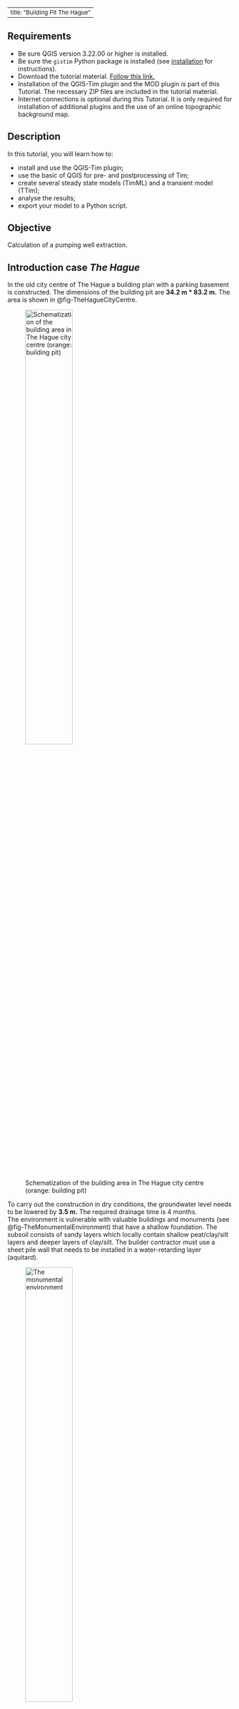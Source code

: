 <style>
r { color: Red }
o { color: Orange }
g { color: Green }
b { color: Blue }
y { color: Yellow }
gr { color: Gray }
</style>

<style>
ul.a {list-style-type: circle;}
ul.b {list-style-type: disc;}
ul.c {list-style-type: square;}
ol.d {list-style-type: armenian;}
ol.e {list-style-type: cjk-ideographic;}
ol.f {list-style-type: decimal;}
ol.g {list-style-type: decimal-leading-zero;}
ol.h {list-style-type: georgian;}
ol.i {list-style-type: hebrew;}
ol.j {list-style-type: hiragana;}
ol.k {list-style-type: hiragana-iroha;}
ol.l {list-style-type: katakana;}
ol.m {list-style-type: katakana-iroha;}
ol.n {list-style-type: lower-alpha;}
ol.o {list-style-type: lower-greek;}
ol.p {list-style-type: lower-latin;}
ol.q {list-style-type: lower-roman;}
ol.r {list-style-type: upper-alpha;}
ol.s {list-style-type: upper-greek;}
ol.t {list-style-type: upper-latin;}
ol.u {list-style-type: upper-roman;}
ol.v {list-style-type: none;}
ol.w {list-style-type: inherit;}
</style>

<!--
<ul class="a">
  <li>Circle type</li>
  <li>Tea</li>
  <li>Coca Cola</li>
</ul>
-->

---
title: "Building Pit The Hague "
---

## Requirements
- Be sure QGIS version 3.22.00 or higher is installed.
- Be sure the ``gistim`` Python package is installed (see [installation](install.qmd) for instructions).
- Download the tutorial material. <a href="https://deltares.thegood.cloud/s/JWsmtC82zZjSRx3" target="_blank">Follow this link.</a>
- Installation of the QGIS-Tim plugin and the MOD plugin is part of this Tutorial. The necessary ZIP files are included in the tutorial material.
- Internet connections is optional during this Tutorial. It is only required for installation of additional plugins and the use of an online topographic background map.

## Description
In this tutorial, you will learn how to:

- install and use the QGIS-Tim plugin;
- use the basic of QGIS for pre- and postprocessing of Tim;
- create several steady state models (TimML) and a transient model (TTim);
- analyse the results;
- export your model to a Python script.

## Objective
Calculation of a pumping well extraction.

## Introduction case *The Hague*
In the old city centre of The Hague a building plan with a parking basement is constructed.
The dimensions of the building pit are **34.2 m * 83.2 m.** The area is shown in @fig-TheHagueCityCentre.

![Schematization of the building area in The Hague city centre (orange: building pit)](figures/tutorial/photo-TheHagueCityCentre.png){width=50% #fig-TheHagueCityCentre fig-align="left"}

To carry out the construction in dry conditions, the groundwater level needs to be lowered by **3.5 m.** The required drainage time is 4 months. <br>
The environment is vulnerable with valuable buildings and monuments (see @fig-TheMonumentalEnvironment) that have a shallow foundation. The subsoil consists of sandy layers which locally contain shallow peat/clay/silt layers and deeper layers of clay/silt. The builder contractor must use a sheet pile wall that needs to be installed in a water-retarding layer (aquitard).

![The monumental environment](figures/tutorial/photo-TheMonumentalEnvironment.png){width=50% #fig-TheMonumentalEnvironment fig-align="left"}

**The questions to be elaborated in the hydrogeological advice is:** <br>
*"How deep should a sheet pile wall be placed to prevent damage? Can risks arise from a leak?"*

Applications of a sheet pile wall (with a hydraulic resistance of 100 days) and a concrete cut off wall (with a hydraulic resistance of 1000 days) need to be studied.

The soil profile has been investigated with borings and CPTs. An example of a CPT is shown in @fig-CPT01.

![CPT to a depth of NAP -20 m](figures/tutorial/figure-CPT01.png ){width=70% #fig-CPT01 fig-align="left"}

The interpretation of the CPT and borings gives the following soil layer scheme:

- The soil mainly consists of fine sand in Holocene layers (max depth NAP -15 m) and coarse sand in deeper Pleistocene layers.
- Just below the groundwater level (NAP -0.5 m), there is an approximately 1.5 m thick peat/clay/silt layer (not in CPT).
- The layer between NAP –5.5 m and –8.5 m consists of clay lenses. There is little certainty about the resistance of that layer.
- Between NAP –13 m and –15 m there is a clay/silt layer.

Based on experience in this region, the following geohydrological schematization is known (@tbl-GeohydrologicalModelSubsoil). The layer depth is indicated relative to the groundwater level of NAP-0.5m, because only that part is relevant for our model. In @tbl-GeohydrologicalModelSubsoil c = vertical hydraulic resistance, k= horizontal permeability, S’= specific storage: :

<style scoped>
table {
  font-size: 13px;
}
</style>
|Cluster|Layer type|Layer Bottom|c|k|S’|
|:-:|--:|--:|--:|--:|--:|
|||[m-REF]|[days]|[m/day]|[1/m]|
|1|Aquitard|-1|3000||0.01|
||Aquifer|-5||10|0.00025|
|2|Aquitard|-8|40||0.0002|
||Aquifer|-13||10|0.00005|
|3|Aquitard|-15|100||0.001|
||Aquifer|-60||25|0.00001|
: Geohydrological model of the subsoil {#tbl-GeohydrologicalModelSubsoil}

According to <a href="https://www.dinoloket.nl" target="_blank">DINO loket</a> the average groundwater level on site is NAP -0.5 m. There are strict demands from authorities for allowable groundwater lowering. The maximum allowed drawdown outside the construction pit is 0.1 m. <br> To perform the calculation, dewatering is schematized to 8 wells. **Tip: Don't place the wells in the model too close to the sheet piles.** <br>

Tasks:

- Which element from the Tim package would you use to place the wells and sheet piles?
- Do you need to install sheet piles deep (in sand layers of aquifer 1 and 2) or shallow (only in the first sand layer of aquifer 1)?
- Investigate the effect of the presence of a lower or higher hydraulic resistance in the layer between NAP -5.5 m and -8.5 m.
- Estimate the extraction rate to keep the building pit dry.
- What are the risks? Look at the groundwater drawdown outside the construction pit in situations with different sheet pile depth.
- Also check for point leaks. Model these leaks with a hole in the sheet pile in the southwest corner of the area.

## Getting Started
Let's first configure the gistim python installation again, to be sure that QGIS can find the gistim software.

(@) Open the Deltaforge prompt (search in Windows Start for "Deltaforge Prompt"). A black window pops up.
(@) In this window type ``python -m gistim configure`` and press ENTER.
(@) You can close this window now.
(@) Launch QGIS from your START menu, from your desktop or click on …\\QGIS3.28.0\\bin\\qgis-bin.exe.

> **Intermezzo:** *QGIS language settings*
>
> Perhaps your QGIS was installed in another language than English. Because the Tutorial refers to the English version, let’s change to English.
>
> a. From the main menu click on *Settings* and select *Options* (e.g. in Dutch *Extra* and *Opties*).
> a. In the new window go to the *General section* (Dutch: *Algemeen*) on the left.
> a. Check the box to allow *Override System Locale* (Dutch: *Landinstellingen negeren*) and expand this sub menu.
> a. From the drop-down menu *“User interface translation”* (Dutch: *Vertaling gebruikers-interface*) select *American English* and click *OK*.
> a. Close QGIS and open it again to activate your language change.

We start with the creation of a new QGIS project.

(@) From the main menu click on *Project* and select *New*.

The case in this tutorial is located in The Netherlands, so next we select the appropriate projection.

(@) From the main menu click on *Project* and select *Properties*.
(@) In the *Properties* window select the category *CRS*, search for “EPSG:28992” and you find “Amersfoort / RD New”. Select this option and click the *Apply* button, followed by the *OK* button to close the window.

> In case your work is mostly in The Netherlands and in the “Amersfoort / RD New” projection, consider making this your default projection.
>
> - From the main menu click on *Settings* and select *Options...*.
> - In the section *CRS and Transforms* select *CRS (handling)*, pick the radio button *Use a default CRS* and select “EPSG:28992 -Amersfoort / RD New”.
> - Click OK.
> - Close this window.

### Install plugins
This is the moment to download/import four plugins needed for this tutorial. This is the list:

- the QGIS-Tim plugin. The development version, imported from a ZIP file.
- the iMOD plugin. The development version, imported from a ZIP file.
- the Value Tool. The official version, installed via the Plugin Manager of QGIS (internet connection required).
- the PDOK plugin. The official version, installed via the Plugin Manager of QGIS (internet connection required). This plugin gives access to a large database from which we will load the topographic maps and use the navigation option.

(@) Go to *Plugins* from the main menu and select *Manage and Install Plugins…* to open the plugin window.
(@) On the left section select *Install from ZIP*.
(@) Click the *Browse* button (![](figures/tutorial/button-Qgis-browse.png){width=4%}) and from the tutorial dataset select the ZIP file "QGIS-Tim_Tutorial-TheHague\\QGIS-iMOD-plugin.zip".
(@) Click *Install Plugin*.
(@) In the same way, install the QGIS-Tim plugin using the ZIP file "QGIS-Tim_Tutorial-TheHague\\QGIS-Tim-plugin.zip".

If you have an internet connection continue with the installation of the next two plugins from the QGIS plugin library.

(@) From the left section, select the group *All* to see all available plugins.
(@) Search for “Value Tool” and install it.
(@) Search for “PDOK services plugin” and install it.
(@) Make sure that under *Plugins > Manage and Install Plugins > Installed* now the 4 added plugins are checked.
(@) *Close* the Plugins window.

See in the toolbar section of QGIS that the plugins are installed:

- iMOD Toolbar ![](figures/tutorial/button_iMOD-Toolbar.png){width=30%}
- QGIS-Tim ![](figures/tutorial/button-Qgis-tim.png){width=4%}
- Value Tool ![](figures/tutorial/button_valuetool.png){width=4%}
- PDOK Services Plugin ![](figures/tutorial/button-PDOK.png){width=4%}

Further in this Tutorial we will use some default toolbars that might be hidden at the moment. Let's check that and unhide if necessary.

(@) Select *View* from the main menu and choose *Panels* and be sure these two toolbars are checked: <br> - Layers <br> - Browser.
(@) Select *View* from the main menu and choose *Toolbars* and be sure these three toolbars are checked: <br> - Advanced Digitizing Toolbar <br> - Snapping Toolbar <br> - Attributes Toolbar.

### Prepare your project
For navigation purposes, let's load a topographic map for The Netherlands from the online PDOK database.

> No internet connection? Follow the next steps to import a simple PNG file as a background.
>
> - Go to *Layer* in the main menu, go to *Add layer* and select *Add Raster layer*.
> - Use the *Browse* button (![](figures/tutorial/button-Qgis-browse.png){width=4%}) and from the tutorial material select “…\\QGIS-Tim_Tutorial-TheHague\\TopographicMapTheHague.png”.
> - Click on *Add* and *Close* the window.
> - If you do not see the map, select the layer "TopographicMapTheHague", click your right mouse button and select "Zoom to Layer(s)".
> - Continue after step @continuewithoutinternet.

(@) If you do have an internet connection click on the PDOK plugin button (![](figures/tutorial/button-PDOK.png){width=4%}) to open the "PDOK Services Plugin" window.
(@) From the tab *PDOK Services* search for "pastel" and you will find a WMTS type layer called "BRT Achtergrondkaart WMTS".
(@) Select the layer.
(@) In the section "laag toevoegen" click the button *Onder*.
(@) Close the PDOK window.

Our project area is in the centre of the city of The Hague so let's navigate to that city using the PDOK plugin.

(@) Type "Parkstraat" in the PDOK search field, near the PDOK button (![](figures/tutorial/button-PDOK-search.png){width=20%})
(@continuewithoutinternet) One of the locations PDOK will find is "Parkstraat, 's-Gravenhage". Click on it and QGIS will fly you to the project location.

Let's now open a shape file containing the circumference of the building location.

(@) Go to *Layer* in the main menu, go to *Add layer* and select *Add Vector layer*.
(@) Use the *Browse* button (![](figures/tutorial/button-Qgis-browse.png){width=4%}) and from the tutorial material select “…\\QGIS-Tim_Tutorial-TheHague\\building_pit.shp”.
(@) Click on *Add* and *Close* the window.

![](figures/tutorial/emoji-tip.png){width=3%} **Tip:** a fast alternative for adding layers: from the menu *View > Toolbar* add the *Manage Layers Toolbar* and use the button ![](figures/tutorial/button-Qgis-VectorLayer.png){width=4%}.

(@) In the *Layers* panel on the left, select the layer "building_pit".
(@) Click your right mouse button and from the menu select *Properties*.
(@) In the new window go to the section *Symbology* on the left and try to pick a polygon style with only a contour color.
(@) Click on *OK* a to save and close the window.

Let's save this project to be able to return to it later or in case of a crash of QGIS.

(@) Go to *Project* in the main menu, select *Save As* and select a folder and a file name for your project, e.g. “…\\QGIS-Tim_Tutorial-TheHague\\TheHague.qgz”

### Open the QGIS-Tim panel
Now we are ready to activate the QGIS-Tim plugin.

(@) Click on the QGIS-Tim plugin button (![](figures/tutorial/button-Qgis-tim.png){width=4%}) and the QGIS-Tim panel appears.
(@) Go to the tab *GeoPackage*. <br> Here we will create an empty database (geopackage) to store all elements and parameters for the model.
(@) Click the *New* button to create the GeoPackage and save it for instance in the folder with your tutorial data, e.g. "..\\QGIS-Tim_Tutorial-TheHague\\case-TheHague.gpkg".

Your window looks like in @fig-Panel-QGIS-Tim_v02.

![QGIS-Tim panel](figures/tutorial/Panel-QGIS-Tim_v02.png){width=50% #fig-Panel-QGIS-Tim_v02 fig-align="left"}

(@) Check in the *Layers* panel on the left that your new geopackage is added as a group. <br> A sub group **timml** for the steady state model input, the sub group **ttim** for the transient model input and a series of output formats (vector/mesh/raster).

If you had no introduction to the Tim plugin, read the Intermezzo below for a general explanation of the components.

> **Intermezzo:** *introduction Tabs on the Tim panel*
>
> a. GeoPackage: an overview of the elements in your geopackage. In case you switch to transient modelling, an extra column with *ttim* elements is added.
> a. Elements: a list of 14 Tim elements from which you can build your model.
> a. Compute: here you can define your domain and cell size, decide if your model is transient or not and change the output name.
> a. Extract: open an existing 3d geohydrological model (NC file) and extract the data for your project area.

Let's save this project to be able to return to it later or in case of a crash of QGIS.

(@) Go to *Project* in the main menu, select *Save As* and select a folder and a file name for your project, e.g. “…\\QGIS-Tim_Tutorial-TheHague\\TheHague.qgz”

## Checking available data from LHM
We will now research what possible layer info is available from the LHM database (Landelijk hydrologisch model). Information from LHM is made available in the provided file “…\\QGIS-Tim_Tutorial-TheHague\\LHM4.1-ondergrondmodel.nc". The file contains rasterdata of both the 3D geological layering within The Netherlands and the corresponding geological parameterization (permeability, resistance, thickness).

(@) In the QGIS-Tim panel go to the *Extract* tab.
(@) Open the file "..\\QGIS-Tim_Tutorial-TheHague\\LHM4.1-ondergrondmodel.nc" (this may take a minute because the file is 350 MB).
(@) Click the button *Select by Polygon* and draw a large polygon (> 250x250m) to select the area around the building location between *Parkstraat* and *Oranjestraat* (see @fig-TheHagueCityCentre). Left-click several times and close the polygon with a right click.
(@) Then click the *Extract* button and save the extracted subsoil data to a CSV file, e.g. "Ex2DH.csv".
(@) A separate python window is opened and the selection is performed. You can follow the progress in your tool bar. There is no message indicating the process has ended. Just ignore the black screen and continue with the next step.

> ![](figures/tutorial/figure_ExtractionError.png){width=90% #fig-figure_ExtractionError} <br> QGIS displays this error message in case your polygon is too small. In that case redraw your polygon for a larger area.

Automatically 2 CSV files will be created. One with average values for bottom and top of layers and aquifer permeabilities and aquitard resistances. The other contains statistics on the data.

(@) From a file manager on your laptop (e.g. Explorer) open the CSV files.

An example of values from the first CSV are presented in @tbl-SubsoilCharacteristicsLHM. In each LHM layer the Aquitard information is positioned on top of Aquifer.

| fid <br> -| layer <br> -| aquitard <br> c| aquitard <br> npor| aquitard <br> s| aquifer <br> k| aquifer <br> npor| aquifer <br> s| aquifer <br> top| aquifer <br> bottom| semiconf <br> top| semiconf <br> head|
|---|---|:--:|:--:|:--:|:--:|:--:|:--:|:-:|:--:|:--:|:--:|
|     0    |     0    |  |  |  |  |  |  |  |  |  |  |
|     1    |     1    |     287    |  |  |     62.37    |  |  |     -18.97    |     -38.30    |  |  |
|     2    |     2    |     1    |  |  |     37.94    |  |  |     -38.30    |     -60.54    |  |  |
|     3    |     3    |     3056    |  |  |     13.21    |  |  |     -66.62    |     -77.50    |  |  |
|     4    |     4    |     708    |  |  |     9.25    |  |  |     -84.59    |     -88.38    |  |  |
|     5    |     5    |     3143    |  |  |     10.94    |  |  |     -106.06    |     -120.63    |  |  |
|     6    |     6    |     8092    |  |  |     5.68    |  |  |     -151.11    |     -254.94    |  |  |
|     7    |     7    |     17752    |  |  |     3.10    |  |  |     -307.82    |     -390.71    |  |                |
: The characteristics of the subsoil based on LHM data (example, your values may differ) {#tbl-SubsoilCharacteristicsLHM}

A choice should be made at which depth the hydrogeological base is chosen for this project. Where high aquifer k is followed by a large aquifer c the base is chosen. For this case the base is chosen at -60.5 m (all depth data in @tbl-SubsoilCharacteristicsLHM are m NAP). As you can see, values for Holocene layers are not available here and thus not displayed in LHM results. <br><br>
Aquitard resistance in the city is quite high, so a value of 3000 days is best guess from experience. <br><br>
For marine deposits at -12 a value of 50 to 100 days per meter layer thickness is a proper choice. The permeability of fine Holocene sand is chosen at 10 m/d.

## Start your Tim model
We are now ready to define our first steady state model by parameterizing our Aquifer.

(@) From the *Layers* panel, select the layer *timml Aquifer:Aquifer*.
(@) Click your right mouse button and from the menu select *Open Attribute table* (![](figures/tutorial/button-Qgis-OpenAttributeTable.png){width=3%}). Search for the same icon somewhere on the *Attributes Toolbar*.
(@) Switch to the editing mode in the table with a click on (![](figures/tutorial/button-Qgis-AttributeTable-StartEditingMode.png ){width=4%}) *Toggle Editing*.
(@) Then by clicking 3 times on (![](figures/tutorial/button-Qgis-AttributeTable-AddFeature.png){width=4%}) *Add feature* you will see new rows are added.
(@) Now you are able to fill in the desired values shown in @fig-AquiferAttrTable_v01. <br>
**NB! Do not fill in column FID. 'Autogenerate' will take care.**

![The characteristics of the aquifer](figures/tutorial/Panel-Timml AquiferAttrTable_v01.png){width=70% #fig-AquiferAttrTable_v01}

**NB!** Closing this table window with the ![](figures/tutorial/Button_CloseWindow.png){width=2.5%} will not save the filled in data or stop the editing mode!

(@) Click on the *Save-Edits* button (![](figures/tutorial/button_SavelayerEdits.png){width=3%}) to save you data during the process or click on the *Toggle Editing Mode* button (![](figures/tutorial/button-Qgis-AttributeTable-StartEditingMode.png ){width=4%}) to stop edditing and QGIS askes you if your changes should be saved.
(@) Now you can close the Attribute Table window.

In the QGIS-Tim Window we now introduce the following elements for ground water modelling in the QGIS-Tim tab *Element*:

- Leaky Line Doublet
- Well

### Adding a Leaky Line Doublet

(@) In the QGIS-Tim window go to tab *Elements* and select the button *Leaky Line Doublet*.
(@) Fill in the name of the layer in the pop-up panel, e.g. 'sheet_pile', and click *OK* and this new Layer is added to the *Layers* panel.

First, we will *draw* the location of the sheet pile before *adding* the parameter values.

(@) In the *Layers* panel right click on the layer ![](figures/tutorial/figure_Leakylinedoublet_icon.png){width=4%} *timml Leaky Line Doublet:sheet_pile* and start the editing mode by clicking the *Toggle Editing* button (![](figures/tutorial/button-Qgis-AttributeTable-StartEditingMode.png ){width=4%}).

Two important remarks before drawing the sheet pile:

- Start drawing at the most southern corner of the building pit to make a variation for an extra purpose later on in this tutorial.
- In order to make a closed area surrounded with the sheet piles, the first and last point must have the same coordinate and intersect. For this we must activate the Snapping option in QGIS.

(@) In the main menu go to *Project* and select *Snapping Options..*.
(@) From the new toolbar (see @fig-button_ToolbarSnappingSettings), click on the *Enable Snapping* button (![](figures/tutorial/button_EnableSnapping.png){width=3%}).

![Switching on snapping options](figures/tutorial/button_ToolbarSnappingSettings.png){width=90% #fig-button_ToolbarSnappingSettings}

(@) Then select the *Add line feature* icon (![](figures/tutorial/button_AddLineFeature.png){width=3%}) to start the drawing of the sheet pile.
(@) Draw the sheet pile around the building pit (start south corner) with your left mouse button and close the feature on the first point.
(@) In the pop-up window fill in the resistance (1000 d, see \* below) and layer number (layer=0, see \*\* below) as in @fig-LeakylinedoubletFeatureAttributes and click OK to close the window.

![The characteristics of the Leaky line doublet](figures/tutorial/figure_LeakylinedoubletFeatureAttributes.png){width=60% #fig-LeakylinedoubletFeatureAttributes fig-align="left"}

> Remarks to the provided values: <br>
> \* Because of a known issue in the TimML software, until this issue is resolved, the value of the resistance must be multiplied by the permeability. For normal sheet pile walls a resistance value of 100-250 d for interlock leakage is a good choice. In this case the chosen value needs to be increased by multiplying with the applicable aquifer permeability in the effected layer (R=100 d becomes R=10*100 d). <br>
> \*\* In the real-world counting starts with 1. However, Tim is programmed in Python and in Python counting starts with 0. You will get used to it.

(@) Close the editing mode with a click on (![](figures/tutorial/button-Qgis-AttributeTable-StartEditingMode.png ){width=4%}) and you are asked to save your changes.
(@) Open the attribute table for *Leaky Line Doublet* (click ![](figures/tutorial/button-Qgis-OpenAttributeTable.png){width=3%} or press F6) to check hydraulic resistance values for the sheet pile walls.

### Adding a Well

(@) In GIS-Tim go to the tab *Elements* and select the *Well* element.
(@) A name for the element can be given in the pop-up panel, e.g. *pumping_wells*.
(@) In the *Layers* panel right click on the layer ![](figures/tutorial/figure_well_icon.png){width=3%} *timml Well:pumping_wells* and start the editing mode by clicking the *Toggle Editing* button (![](figures/tutorial/button-Qgis-AttributeTable-StartEditingMode.png ){width=4%}).
(@) Next click on *Add point feature* (![](figures/tutorial/button_AddPointFeature.png){width=4%}).
(@) With you left mouse button add the first well location similar to point 1 in @fig-SchematizationTheHague.
(@) In the pop-up window, fill in the well parameters discharge (50 m3/d), radius (0.1 m), resistance (1 d) and layer (0).
(@) Now add the other 7 wells locations in a fast way: do not import parameters with every single point. We will do that later. Just click *OK* on each *Feature Attribute* window.

![Schematization of the pumping wells, sheet piles and observation locations](figures/tutorial/figure_SchematizationTheHague.png){width=60% #fig-SchematizationTheHague fig-align="left"}

(@) In the *Layers* panel right select layer *timml Well:pumping_wells* and open the *Attribute Table (F6)*.
(@) Start the editing mode and fill in the values shown in @fig-WellAttributeTable. Don't forget the column 'Label'. <br> The discharge value in the table is a first guess to be adjusted later to desired level of -3.5 m groundwater lowering in the building pit.
(@) Stop the editing mode, save your work and close the window.
(@) Select layer *timml Well:pumping_wells* again, click right and from the menu select *Show labels*.

![Well properties](figures/tutorial/figure_WellAttributeTable.png){width=100% #fig-WellAttributeTable}

When you finished the input of the wells and their parameters, you have to look back to the combination of wells and sheet pile wall. The reason is that near a well the flow is strong and therefore the flow through the wall is increased. This may lead to extremities in the calculation if wall segments are chosen too large. Tim uses control points but they are set at regular distances on the doublet (the number of control points is 1+order). It is necessary to divide the wall in smaller sections near well locations. The length of each section should be chosen equal to approximately the distance of the wall to the nearest well.

(@) Select the Leaky Line Doublet in the *Layers* panel and start the editing mode.
(@) Activate the Vertex Tool (![](figures/tutorial/button_VertexTool.png){width=4%}) and then hoover along the sheet pile line in your drawing. The line element near your pointer lights up.
(@) With the combination of **Shift + double left click**, you can add a new vertex to the line. Repeat that for the number of points you want to add.

 @fig-figure_SheetPileExtraPoints shows the result of positioned extra points in the line.

![Extra points for segmentation of the sheet pile element](figures/tutorial/figure_SheetPileExtraPoints.png ){width=60% #fig-figure_SheetPileExtraPoints fig-align="left"}

## Computing the groundwater head drawdown

(@) Zoom in or out to desired domain for which you want to see the model results.
(@) In the QGIS-Tim panel select the tab *Compute*.
(@) Select the button *Set to current extent* to define the Domain.
(@) Grid spacing will follow automatically but for now make the results mesh more dense by changing "Grid spacing" to 3.00 m.
(@) In the "Output" section give the name of the file where you want to store the results.
(@) For contouring, select the check box "Auto-generate contours".
(@) Set the increment for contouring to a proper value: 0.5, 0.25 or 0.1 as applicable for your study.
(@) Press the *Compute* button to have the program perform the calculations.

A black Python.exe window pops up indicating that the TIM calculation started on the background. You can ignore this window but keep it open. Of course you van minimize it. If the calculation was completed successful, you will see this echo in QGIS.
![](figures/tutorial/Panel-QGIS-Tim-completion.png){width=80%}.

## Studying output results
After the calculation you see that the result is automatically added to the *Layers* panel, probably called "case-TheHague output". Results are presented as Mesh, Raster and Vector data. Contours are saved as vector. <br> Although these layers / groups are checked, the data is not visible. That is because the geopackage was added last, and QGIS adds layers at the end of the list. <br> Let's move the layer "pastel" to the background.

(@) Select the layer "pastel" and drag it with your left mouse button to the bottom of the list of layers.
(@) Uncheck mesh and raster to only visualize contours on the base map.
(@) Uncheck contour lines of layer 1 and 2 to get only the result for layer 0 on screen as in @fig-DrawdownConstructionPit_v01.

![Updated results of groundwater head lowering contours due to 8 wells 50 m3/d and a sheet pile wall with 100 d wall resistance.](figures/tutorial/figure_DrawdownConstructionPit_v01.png){width=70% #fig-DrawdownConstructionPit_v01  fig-align="left"}

The lowering in the building pit is shown to be around -6.20 m. To get it around -3.50 m as demanded, the well discharge should be decreased accordingly. An extra calculation with half the flow per well will be sufficient.

(@) Go to the well attribute table, adjust the flow to 60% (30 m3/d per well) and compute the model again.

### Adding observations wells
The city authorities that perform quality checks on the effect of construction projects insisted on the installation of some piezometers to assure reduction of risks for surrounding old monumental structures.

(@) In the QGIS-Tim panel go to the *Elements* tab and select the element *Observation*.
(@) Give a name in the pop-up panel, e.g. "observations".
(@) Then go to the *Layers* panel and select the layer ![](figures/tutorial/figure_Observation_icon.png){width=3%}*timml Observation:observations*.
(@) Go to the toolbar with drawing options and activate Toggle editing (![](figures/tutorial/button-Qgis-AttributeTable-StartEditingMode.png){width=4%}).
(@) Go right to the Add point feature (![](figures/tutorial/button_AddPointFeature.png){width=3%}) and drop some piezometers in the drawing. <br> We propose to use 5 points (see @fig-SchematizationTheHague): 1 point in the centre of the building pit, 1 near the lower corner outside, 1 outside near the middle of the eastern sheet pile section and just 2 near street corners.
(@) Compute the model again.

Results of calculations at the observation locations are presented as *Vector* data in the *Layers* panel.

(@) Uncheck/check layers in order to display observation results only.

By default, the label at each observation location is the calculated head for layer 0. Perhaps you see a second number near the location. For your information: this is the "location number" label belonging to the model input in layer *timml Observation:observations*.

We can observe that the lowering of groundwater around the building pit is quite high due to leakage of the sheet piles or leakage through the bottom clay layer with small resistance. Therefore, it is needed to improve the wall quality or the length. First we check the effect of the clay layer by studying a cross section.

### Creating a cross section

(@) To make a cross section, use the iMOD plugin toolbar and click on the Cross Section widget (![](figures/tutorial/button_iMOD-Cross-section.png){width=3%})
(@) From the dropdown menu on the left of this panel, select the mesh (![](figures/tutorial/button_Mesh.png){width=3%}) with \*_layer_0.
(@) Press *Add*.
(@) Start to define your cross section with a click on the button *Select location*.
(@) Draw your cross section by left clicking on the map. Stop drawing with a right click. You can redraw this line anytime you like.
(@) Satisfied with your line? Click the button *Plot* to draw this layer in the cross section. Your screen might look like @fig-HeadsInCrosssection03.
(@) By using the *Export* button you can store results from the cross section in a CSV file.

![Cross section of groundwater heads per layer, sheet pile wall R=100d and 8 wells at 30 m3/d each in layer0](figures/tutorial/figure_HeadsInCrosssection03.png){width=100% #fig-HeadsInCrosssection03}

## Making calculations with parameter variations or checking bandwidth
The authorities demand a drawdown effect of dewatering at a maximum of 0.10 m at surrounding buildings. This means that improvements for leakage control are needed but first we need to discover what parameter to focus on.

To check whether the wall resistance or the bottom resistance of the layer 1 (below the building pit) is more important we can make 2 variations; one with C-clay=200 d and one with R-wall=500 d. <br>
Of course you can change your model input, rerun the model and overwrite your model results. The next steps show you how to change the model input and save the results in separate *.gpkg and *.nc files.

(@) In the input group select layer *timml Aquifer:...*
(@) Open the *Attrribute Table* (F6) and change the value for "aquitard_c" in layer 1 into 200 d.
(@) In the QGIS-Tim panel go to the tab *Compute* and change the name of the output, e.g. case-TheHague_v1.
(@) Click *Compute* to run variant 1.

Check in the *Layers* panel and see that the results are not overwritten but added to the groups, e.g. layer *case-TheHague_v1-timml Observation:observations* is added to the group *Vector*.

(@) Fill in your calculated heads at the observation locations in @tbl-CalculatedHeads2Variants or use Excel.

|Observation <br>location |Default:<br>Cc=40d<br>Rw=100d*|![](figures/tutorial/button-pencil.png){width=20%} <br> your value:|Variant 1:<br>Cc=200d<br>Rw=100d*|your value:|Variant 2:<br>Cc=40d<br>Rw=500d*|your value:|
|---|---|---|---|---|---|---|
|Pb1 centre pit|-3.95| ... |-10.44| ...|-4.00| ...|
|Pb2 south corner|-0.43| ...|-0.54| ...|-0.35| ...|
|Pb3 street corner|-0.35| ...|-0.43| ...|-0.31| ...|
|Pb4 south point|-0.29| ...|-0.32| ...|-0.25| ...|
|Pb5 east wall|-0.51| ...|-0.70| ...|-0.41| ...|
: Table: calculated heads [m] in observation points for 2 variants compared to the initial situations. Your values will differ. {#tbl-CalculatedHeads2Variants}

\* Known issue in TimML: you have to multiply Rw by layer permeability (Rw*10).

Let's now run Variant 2.

(@) In layer *timml Aquifer:...* reset the value for "aquitard_c" in layer 1 to the default of 40 d.
(@) In layer *timml Leaky Line Doublet:...* change the value for "resistance" into 5000 d (500x10).
(@) In the QGIS-Tim panel go to the tab *Compute* and change the name of the output, e.g. case-TheHague_v2.
(@) Click *Compute* to run variant 2.
(@) Fill in your calculated heads at the observation locations in the table above.

To get the same lowering in the building pit, in the second variation the well flow might be reduced to 33% (10m3/d per well). For the sheet pile wall, increasing the wall quality or decreasing interlock leakage doesn’t make a big difference. <br>
We can conclude that the best investment during the phase of design would be to perform extra hydrogeological research, e.g. by making more cpt’s, borings or performing a pumping test.

## Sheet piles with extra depth
Suppose the best guess value of the clay layer resistance was right, then a mitigation measure for the effect of dewatering in the construction phase could be the installation of the wall to a deeper level where additional hydraulic resistance of 100d can be found at a depth of -13 m to -15 m NAP.

If we want to create extra depth of the sheet pile we will have to introduce it in a deeper layer. There are 2 options to implement it in your model:

- Add a copy of the geometry of the sheet pile wall to the existing *Leaky Line Doublet* shape and assign it to layer 1.
- We recommend to create an extra *Leaky Line Doublet* element. In this case it is more easy to switch on/off this additional element in your sensitivity analysis.

How to copy the sheet pile wall to an extra *Leaky Line Doublet* element?

(@) In the QGIS-Tim panel go to the tab *Elements* and add a second *Leaky Line Doublet* and give it a name, e.g. "sheet_pile_L1"
(@) Go to the tab *GeoPackage* and see that the element separately is added to the list. Here is can switch this element on / off for a calculation.
(@) In the *Layers* panel select the new layer *timml Leaky Line Doublet:sheet_pile_l1*.
(@) Open its *Attribute Table* (F6) and start the editing mode. The table is empty.
(@) Also open the *Attribute Table* of the first *Leaky Line Doublet* and select the existing element.
(@) Click on the *Copy* button (![](figures/tutorial/button_Copy_Selected_Row.png){width=3%}) in the source table to copy the selected row to the clipboard.

 ![](figures/tutorial/figure_Leakylinedoublet_copy.png){width=70%}

(@) In the target table, paste it with the *Paste* button (![](figures/tutorial/button_Paste_Feature.png){width=3%}) as a new layer.
(@) Assign this new sheet pile to layer=1.
(@) Stop editing and save the new element.
(@) Click *Compute* to start the computation again.

The results are directly visible in the contours and cross-section again. <br>
We can conclude that the drawdown in the building pit increases with a factor of almost 2 (-7.48 m at the centre of the building pit). Therefore, we adjust the well flow to 3.95/7.48*30=15.54 m3/d per well.

(@) Implement this change in the *timm Well* element and recalculate the model.

![Cross section of groundwater heads per layer, sheet pile wall R=500d in layers 0 and 1 and 8 wells at 15.25 m3/d each in layer0](figures/tutorial/figure_HeadsInCrosssection04.png){width=100% #fig-figure_HeadsInCrosssection04}

We conclude that the drawdown of groundwater level around the building pit with deep sheet piles decreased significantly.

Next also alternatives with a shallow concrete cut-off wall will be calculated for a shallow and a deep wall. In that case we have R=1000 d, but note that the input in the attribute than becomes k*R=10000 due to the error in Tim.

(@) After changing the value in attribute tables of wall elements, we can compute again, switching off and on the element for the deep wall section (tab Geopackage on the QGIS-Tim panel).

Again extra calculation is needed to adjust well extractions for drawdown in the building pit.<br>
Results of calculations are gathered in the following table, showing extractions and head outside the wall at South East monitoring position.

|Wall alternative <br> at c1=40 d|Wall resistance <br> [d] |Groundwater extraction <br> [m3/d] |Head SE monitoring <br> [dh in m]|
|---|---|---|---|
|Shallow sheet pile wall  |100 |240 |-0.39|
|Deep sheet pile wall |100 |122 |-0.16|
|Shallow cut-off wall |1000 |208 |-0.30|
|Deep cut-off wall |1000 |80 |-0.04|
: Effect of 4 Wall alternatives on extraction rate and drawdown South East. {#tbl-CalculatedHeads2Variants}

Installation of 15 m deep sheet pile wall or cut-off wall can be elaborated in a geotechnical design. <br>
Still, probably some decrease of interlock leakage is needed when sheet piles are chosen. Interlock sealing or maybe irrigation of water in a shallow drain pipe around the building pit could lead to approval by authorities.

## Effect of a not closed wall (about 20 cm)
Authorities are afraid that leakage incidents could be harmful for surrounding monuments.
The effect of leakage can be studied by creating a fictitious little opening in the wall. This can be done e.g. by changing the values of first and last coordinate of the leaky line doublet.

(@) Select the *Leaky Line Doublet* in the *Layers* panel
(@) In the editing toolbar go to the toggle editing option (![](figures/tutorial/button-Qgis-AttributeTable-StartEditingMode.png){width=4%}) and check the vertex option (![](figures/tutorial/button_VertexTool.png){width=4%}).
(@) On the drawing panel select a point in the line element of the wall and right click.

The list with coordinates appears in the vertex editor at the lower left corner of the screen. There you can edit the coordinates of all points in the line. Another option is to zoom in and select a point in the line element and drag it to a new position.

When the coordinates differ a gap results, in the studied case we created a 0.2 m wide gap. It might be elaborate to perform but the result is shown in the next figure. The result is calculated by using a small grid spacing. At this created gap a large flow results in the corner of the building pit, leading to an insufficient drawdown in the building pit and a 0.1 – 0.2 m larger lowering outside the building pit at that location.

![Calculated effect of leakage at one corner in the building pit](figures/tutorial/figure_LeakageEffectCorner.png){width=80% #fig-figure_LeakageEffectCorner}

When the contractor wants to restore the dewatering level inside the building pit, the drawdown outside the gap will even grow further.

## Using Python for sensitivity analyses with a QGIS-Tim model
QGIS-Tim offers the opportunity to export the geopackage of the created model to a Python script. This makes it possible to use the script for other ways of calculation, e.g.:
- Calculation of model results in other Python environments, like Anaconda or Spyder or in a notebook.
- Use in other Python oriented programs, like the Probabilistic Toolkit.

(@) If input of all elements is ready and the model has proved to run properly, go to the QGIS-Tim panel and the tab *Geopackage*.
(@) At the bottom press the button *Convert GeoPackage to Python script*.
(@) After a short period for translation in Python the explorer panel appears where you can enter the name you want to give for the python file, e.g. “case-TheHague.py” and store it in a directory you choose to save your work. The file looks like:

![Python script](figures/tutorial/figure_PythonExport01.png){width=90% #fig-figure_PythonExport01}

As can be seen the converted Python file start with calls (e.g. import timml) to main necessary Python packages. After that, for each timm element in the model, all data coordinates and parameter values follow. At the end of the Python file the "model.solve" command is stated after which all head values in the domain with the desired mesh density are determined and also at demanded observation points.

As can be seen the Python script for TimML is written in a very dedicated and condensed manner.

To get the Python file running in a platform like Anaconda or Spyder, extra lines should be added at wish, to get the output that the user needs.

Next this file can be used for geostatistical and scenario-analysis. There are several ways of handling this kind of study, like writing an additional Python program to perform repeated calculations and statistical analysis on results. But an easy way is to use the Probabilistic Toolkit (PTK), a platform for statistical analysis to be used together with geotechnical design programs, developed by Deltares. The PTK can be used for study of model sensitivity for variation of parameter values or reliability analysis.

The PTK can be downloaded free of charge at <a href="https://download.deltares.nl/ptk" target="_blank">Probabilistic Toolkit - download.</a>

(@) Open the **Probabilistic Toolkit** from your desktop (![](figures/tutorial/icon-probabiliticToolKit.png){width=4%}) or Windows menu (Deltares folder).

The Toolkit opens at the first of 5 tabs: *Model*.

(@) In the section *Model Type* check if the dropdown menu *Type* is set to *Internal*.
(@) In the section *Model Type* check if the dropdown menu *Language* is set to *Python* and a the field *Version* appears.
(@) Select the tree points ('...') in the field *Version* and give the path where PTK can find the Python interpreter, e.g. Spyder at "C:\\roelofs_fs\\_software\\deltaforge\\pythonw.exe".
(@) Than you copy the content of the Python file we converted from QGIS-Tim into the window "Model code".

We handle the process in this way because we want to change some lines in the source code to get the program running in PTK.

Next the specific parameters must be selected that are expected to be probably most relevant to variations in results. In the source code used in the PTK, those parameters will not have input on a value but need to be mentioned with a name that the PTK can use for input selection in the calculations. <br>
The parameters that seem to be important are:

- The hydraulic resistance of the sheet pile wall Rwall.
- The resistance c1 of the first clay layer.
- The permeability of the sand layer k01.
- The resistance c2 of the second clay layer at -14 m NAP.

![Declaration of Variables to control the analysis and first guess for values.](figures/tutorial/figure-PTK-VariableNameValue.png ){width=80% #fig-figure-PTK-VariableNameValue}

In PTK we have to set these parameters:

(@) In the PTK panel *Input* click 4 times on the *Add* button (![](figures/tutorial/button-PTK-add.png){width=3%}), to add 4 variables and name them Rshp, czba, khol and cbasis (see @fig-figure-PTK-VariableNameValue)
(@) In the tab *Variables* give these 4 variables the values 10000, 40, 10 and 100.
(@) Return to the tab *Model* and assign these variable values to the parameters in the source code by copying this code block to the top of the Python source code (see @fig-figure-PTK02). <br>
``Rwall = Rshp`` <br>
``c0    = czba`` <br>
``k0    = khol`` <br>
``c2    = cbasis``
(@) Finaly, replace the fixed value (**NB!** 2 times "Rwall", for each sheet pile definition) in the Python code for the parameter name (see red elements in @fig-figure-PTK02).

![Replace parameters in the Python code.](figures/tutorial/figure-PTK02.png){width=80% #fig-figure-PTK02}

(@) At the end of the source code, eliminate the following lines from the converted file:

``head = model.headgrid(xg=np.arange(80940.0, 81166.0, 4), yg=np.arange(455554.0, 455360.0, -4) )``

(@) Also eliminate the lines:

``observation_peilbuis_2 = model.head(x=80970.16497991727, y=455495.54316352855)``
``observation_peilbuis_3 = model.head(x=81004.86605597858, y=455389.68291883526)``
``observation_peilbuis_4 = model.head(x=81049.06450220713, y=455485.0645022071)``

(@) Because we only are interested in 2 points, use the first two observation points and add these lines at the end of the Python script:

``pb0 = observation_observations_0[0]``<br>
``pb1 = observation_observations_1[0]``

(@) In the panel *Output* of the PTK use the *Add* button (![](figures/tutorial/button-PTK-add.png){width=3%}) the new defined variables "pb0" and "pb1".
(@) Check if the program works properly. Field *Analysis* must contain "Run model", field *Results* must contain "Single run"
(@) Press the RUN button (![](figures/tutorial/button-PTK-START.png){width=3%}) to calculate the model.

In the tab *Run model* we find the results of our calculation.

(@) Check if it complies with your earlier calculations in QGIS-Tim.

![Result of test run in PTK to check model outcome.](figures/tutorial/figure-PTK03.png){width=40% #fig-figure-PTK03 fig-align="left"}

If results are as expected, we can step to a sensitivity analyses.

(@) In the tab *Field*, set the Analysis option to "Sensitivity*.
(@) Go to the tab *Variables*.

For each selected parameter a distribution is defined with certain limits or characteristic values. Distribution formulas can be chosen based on knowhow of the user. Best guess of the parameter value distributions is given in the next example window.

(@) Change the distributon types for each Variable in the column "Distrubution" and fill in the other values.

![Best guess of the parameter value distributions](figures/tutorial/figure-PTK04.png){width=100% #fig-figure-PTK04}

(@) Select the row with sheetpile resistance (Rshp) and in the panel below the distribution is shown (see @fig-figure-PTK-graph01).

Parameter value distributions of silt layer resistance (czba), basic peat layer resistance (cbasis) and permeability of Holocene sand (khol) are shown in graphs below.

![Parameter value distributions of sheetpile resistance Rshp](figures/tutorial/figure-PTK-graph01.png){width=100%  #fig-figure-PTK-graph01}

![Parameter value distributions of silt layer resistance czba](figures/tutorial/figure-PTK-graph02.png){width=100% #fig-figure-PTK-graph02}

![Parameter value distributions of basic peat layer resistance cbasis](figures/tutorial/figure-PTK-graph03.png){width=100% #fig-figure-PTK-graph03}

![Parameter value distributions of permeability of Holocene sand khol](figures/tutorial/figure-PTK-graph04.png){width=100% #fig-figure-PTK-graph04}

Low and high value of resistivity are set in the tab *Calculation* to 10% and 90%.

(@) Press RUN (![](figures/tutorial/button-PTK-START.png){width=3%}) to recalculate the model in the Sensitivity mode.
(@) After the run is finished, a new tab *Sensitivity* is visible. Go to the tab.

Here we can find what extent parameter variations contribute to model results. In @fig-figure-PTK-Sensitivity01 it is shown what parameter variation means for drawdown in the building pit. We conclude that for a situation with a sheet pile wall in only the first sand layer the variation of the resistance of the loamy layer (czba) determines the drawdown, and with that this factor determines the amount of extraction in that situation for the largest part. Translated to practical considerations, it is worthwhile to spend extra budget on determining the homogeneity of that layer and the vertical permeability of the loamy layer in more detail.

![Sensitivity of drawdown in building pit to parameter value distributions of sheetpile resistance (Rshp), silt layer resistance (czba), basic peat layer resistance (cbasis) and permeability of Holocene sand (khol).](figures/tutorial/figure-PTK-Sensitivity01.png){width=100% #fig-figure-PTK-Sensitivity01}

However, with this model we get a varying outcome for the level in the building pit and this is not realistic for a practical situation. In real projects, the dewatering contractor would like to know what the effect on dewatering demand and interaction with environment would be if the aim is to reach the designed groundwater head in the building pit while adjusting the rate of extraction in the wells. <br>

We can do this quite simply with the aid of the Python file. To perform this analysis we follow the assumption that the relation between drawdown and well extraction is linear.<br>

(@) Go to the tab *Model* and in the panel *Model code* remove from the end of the script the lines for ``pb0`` and the line for ``pb1``.
(@) On the top of the script, below the line ``k01 = khol`` add a value for the fixed total extraction flux and the fixed head within the building pit: <br>
``Qws = 100`` <br>
``pb0d = -3.5``
(@) Now add the following lines to the code. **NB!** *Use the same observation variable name as is used in your script!*<br>
``pb0  = observation_observations_0[0]`` <br>
``fact = pb0d/pb0``<br>
``Qtot = 8*Qws*fact``<br>
``pb1  = observation_observations_1[0]*fact``<br>
(@) Within the section of each of the 8 wells, go to the line defining the pumping rate (Qw) and make it variable: ``Qw=Qws``
(@) Recalculate the sensitivity.
(@) After the calculation is finisched, go to the tab *Sensitivity* and in the top left field select "Qtot" and or "pb1".

Again, we see that the parameter value for the hydraulic resistance of the loamy clay layer (czba) is most relevant to the variation of the outcome, not only for the drawdown effect in the area surrounding the building pit (pb1, see @fig-figure-PTK-Sensitivity02) but also for the total flow to the extraction wells (Qtot, see @fig-figure-PTK-Sensitivity03).

![Sensitivity of Pb1 (drawdown outside building pit) due to parameter value distributions of sheetpile resistance Rshp, silt layer resistance czba, basic peat layer resistance cbasis and permeability of Holocene sand khol with constant lowering inside the building pit.](figures/tutorial/figure-PTK-Sensitivity02.png){width=100% #fig-figure-PTK-Sensitivity02}

![Sensitivity of Qtot (groundwater extraction from the building pit) due to parameter value distributions of sheetpile resistance Rshp, silt layer resistance czba, basic peat layer resistance cbasis and permeability of Holocene sand khol, with constant lowering inside the building pit.](figures/tutorial/figure-PTK-Sensitivity03.png){width=100% #fig-figure-PTK-Sensitivity03}

Based on the same statistic distributions for the parameter values we now are also able to calculate the uncertainty in output for this case, using a sheet pile wall in the first aquifer. <br>
The distribution of the results for drawdown just outside the building pit is given in @fig-figure-PTK-Uncertainty01, which in the lower part shows the distribution for total flow rate from the dewatering in the building pit.

![Uncertainty in drawdown outside building pit due to parameter value distributions of sheetpile resistance Rshp, silt layer resistance czba, basic peat layer resistance cbasis and permeability of Holocene sand khol with constant lowering inside the building pit](figures/tutorial/figure-PTK-Uncertainty01.png){width=100% #fig-figure-PTK-Uncertainty01}

![Uncertainty in groundwater extraction from the building pit due to parameter value distributions of sheetpile resistance Rshp, silt layer resistance czba, basic peat layer resistance cbasis and permeability of Holocene sand khol with constant lowering inside the building pit](figures/tutorial/figure-PTK-Uncertainty02.png){width=100% #fig-figure-PTK-Uncertainty02}

The probabilistic model gives a 50% probability on a flow of 297 m3/d, even with a 10% chance of an overrun to 659 m3/d. The groundwater drawdown at the standpipe outside the building pit amounts -0.44 m with 50% probability but with 10% value of -1.10 m. <br>

Moreover, it is possible to perform a calculation of reliability with the PTK.

(@) Go to the tab *Analysis* and select the option *Reliability*.
(@) Then we check the variable distributions again.
(@) Next, we open the tab *Calculation*.

This gives the possibility to introduce a failure criterium for certain variable, like in our case pb1. We choose a less strict criterium because with a shallow sheetpile wall it is not possible to meet the requirements anyhow.

(@) Choose a comparison with undershooting a critical value of REF -0.5 m for the groundwater head in pb1 (see @fig-figure-PTK-Calculation01).

At the right hand side in the settings window a calculation method needs to be selected. Many statistical methods are available, like Monte Carlo method etc. They are described in the help of the PTK in the main menu. We chose FORM (First Order Reliability Method) as a fast method because it is an automated intelligent iteration process to find a design point for reliability by using first calculated realisations (p.97 in the Help manual, see PTK menu).

![Setting up a reliability calculation by choosing a failure criterium and selecting a calculation method.](figures/tutorial/figure-PTK-Calculation01.png){width=90% #fig-figure-PTK-Calculation01}

(@) Recalculate the model and go to the tab *Reliability*.

From the result (see @fig-figure-PTK-Reliability01) we conclude that the FORM method is able to find a solution in just a few iterations.

![Result of the reliability analysis for the selected failure criterium.](figures/tutorial/figure-PTK-Reliability01.png){width=100% #fig-figure-PTK-Reliability01}

It follows that the probability of failure for even a not very discriminating criterium as a drawdown outside the building pit of REF -0.5 m is 42%. The calculation method also returns the contributions of all relevant parameters to the outcome. It is obvious that the loamy layer at shallow depth below the building pit does not deliver enough hydraulic resistance to isolate the building activities from surrounding monuments. <br>

As is clear, the studied layout of the building pit plus dewatering will not meet the demands of the local authorities regarding the limitations on drawdown. By waterlocking the sheet pile wall we can hardly expect a satisfactory decrease of drawdown effects around the building site, therefore, the best solution is to install the sheet pile wall to a deeper level. <br>

Repeating the calculations with sheetpile wall in 2 layers the results will prove the possibility to meet the demands on groundwater effects with that building pit design.<br>

This description of the possibilities like exporting a Python script from Qgis-Tim and using this in statistical analysis is just a short peek into all the options. To find more information we must refer to the manual of the Probabilistic toolkit PTK.

## Creating a transient model
At this moment, it is not possible to create a transient (time dependent) model with correct answers to case studies with sheetpile walls. The TTim solution needs to be updated. <br>
Nevertheless in this section we want to guide you on setting up a basic transient model. <br>

(@) Return to QGIS and in the QGIS-Tim panel go to the tab *Compute*.
(@) In the section *Output* turn on the option "Transient".
(@) In the panel *Layers* select *timml Aquifer:Aquifer*.

As can be seen in @fig-Panel-TimmlAquiferAttrTable_v02, the matrix of properties is extended in the transient mode with cells for transient parameters, like specific storage coefficients (aquitard_s, and aquifer_s) and porosities (aquitard_npor and aquifer_npor). Take care that specific storage coefficient is a storage per meter layer thickness. In older MWell course material a speadsheet is presented for estimation of coefficient values but there we calculated storage coefficients per whole layer. Those values should be divided by layer thickness.

![Attribute Table for Aquifer in transient condition.](figures/tutorial/Panel-Timml AquiferAttrTable_v02.png){width=100% #fig-Panel-TimmlAquiferAttrTable_v02}

(@) Fill in the Table with the corresponding values.
(@) In the TTim section in the *Layers panel* go to the list of elements for transient calculations.
(@) Select *ttim Temporal Settings:Aquifer* and open its *Attribute Table* (F6). Here the length of the time series is specified.
(@) Set the starting time to 0.

But calculations take place for the range of time steps between "time_min" and "time_max". The time unit is according to central settings in the project, mostly time in days. "Time_min" should not be zero but given a slight offset. Here we also find a "Stehfest_M" number, related to the number of terms in the calculation method performing transformation of formulas in solving differential equations. A reference date can be set to relate the calculation to real time data.

(@) Fill in the table according to @fig-Panel-TTimAquiferAttrTable_v01.

![Table for *ttim Temporal Settings:Aquifer* ](figures/tutorial/Panel-TTim AquiferAttrTable_v01.png){width=70% #fig-Panel-TTimAquiferAttrTable_v01}

**NB!**: In QGIS it is an obligation to use a "reference_date" to get the model running and present outcomes!

(@) Select *ttim Computation Times:Domain* and set the time values for time steps where we want to get calculations of spatially distributed heads in mesh or raster points and contours.

![Table for *ttim Computation Times:Domain* ](figures/tutorial/Panel-TTim_DomainAttrTable_v01.png){width=30% #fig-Panel-TTim_DomainAttrTable_v01}

For this case we will leave this table blank, because calculating several head distributions at different time steps is rather time consuming during this course.

(@) Select *ttim Observation:observations* and here we can set the time steps for a time series at certain points we want to monitor the calculation results. We set points at intervals that follow a (approximately) logarithmic increase in time intervals. Proposed values are shown in the next table.

![Table for *ttim Observation:observations* ](figures/tutorial/Panel-TTim_ObservationsAttrTable_v01.png){width=40% #fig-Panel-TTim_ObservationsAttrTable_v01}

Don’t choose exactly the same time as when changing the flow. So if 60 is an end value, choose 59.9.

In the *Attribute Table* of layer *ttim Well:pumping_wells* we can set the discharge amount. The value might change during time when excavation is considered or construction is performed in phases. For each change we have to add a line of input. In case there are a lot of switch on/off moments, this is a lot of work. <br> We just leave this option without any change because there is an other option in case each well has only a singel start and end time.

(@) Therefor go to the layer *timml Well:pumping_wells* layer. This layer contains simple elements to make it behave as a simple Timm element.
(@) In the *Attribute Table* make start_time=5, end_time=30 and discharge_transient=15.
(@) But fill in a value of 0 m3/d in column "Discharge" because this variable is part of TimML well element. We use the "discharge_transient" variable to define flow in TTim. Remember: Solution of TTim is superposed on solution of TimML.